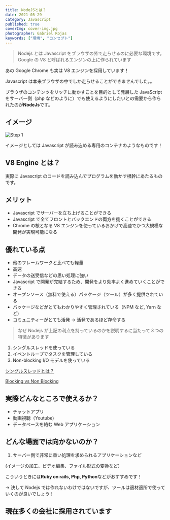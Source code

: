 ```yaml
---
title: NodeJSとは？
date: 2021-05-29
category: Javascript
published: true
coverImg: cover-img.jpg
photographer: Gabriel Rojas
keywords: ["環境", "コンセプト"]
---
```


> Nodejs とは Javascript をブラウザの外で走らせるのに必要な環境です。Google の V8 と呼ばれるエンジンの上に作られています

あの Google Chrome も実は V8 エンジンを採用しています！

Javascript は本来ブラウザの中でしか走らせることができませんでした。。

ブラウザのコンテンツをリッチに動かすことを目的として発展した JavaScript をサーバー側（php などのように）でも使えるようにしたいとの需要から作られたのが**NodeJs**です。

## イメージ

![Step 1](step1.jpg)

イメージとしては Javascript が読み込める専用のコンテナのようなものです！

## V8 Engine とは？

実際に Javascript のコードを読み込んでプログラムを動かす根幹にあたるものです。

## メリット

- Javascript でサーバーを立ち上げることができる
- Javascript で全てフロントとバックエンドの両方を捌くことができる
- Chrome の核となる V8 エンジンを使っているおかげで高速でかつ大規模な開発が実現可能になる

## 優れている点

- 他のフレームワークと比べても軽量
- 高速
- データの送受信などの思い処理に強い
- Javascript で開発が完結するため、開発をより効率よく進めていくことができる
- オープンソース（無料で使える）パッケージ（ツール）が多く提供されている
- パッケージなどがとてもわかりやすく管理されている（NPM など, Yarn など)
- コミュニティーがとても活発 → 活発であるほど存命する

> なぜ Nodejs が上記の利点を持っているのかを説明するに当たって３つの特徴があります

1. シングルスレッドを使っている
2. イベントループでタスクを管理している
3. Non-blocking I/O モデルを使っている

[シングルスレッドとは？](https://www.notion.so/e656512e8673477ba40b50c8e08f2409)

[Blocking vs Non Blocking](https://www.notion.so/Blocking-vs-Non-Blocking-6baccb4ea0df4326b8735da9b56de516)

## 実際どんなところで使えるか？

- チャットアプリ
- 動画視聴（Youtube)
- データベースを絡む Web アプリケーション

## どんな場面では向かないのか？

1. サーバー側で非常に重い処理を求められるアプリケーションなど

(イメージの加工、ビデオ編集、ファイル形式の変換など）

こういうときには**Ruby on rails, Php, Python**などがおすすめです！

→ 決して Nodejs では作れないわけではないですが、ツールは適材適所で使っていくのが良いでしょう！

## 現在多くの会社に採用されています
